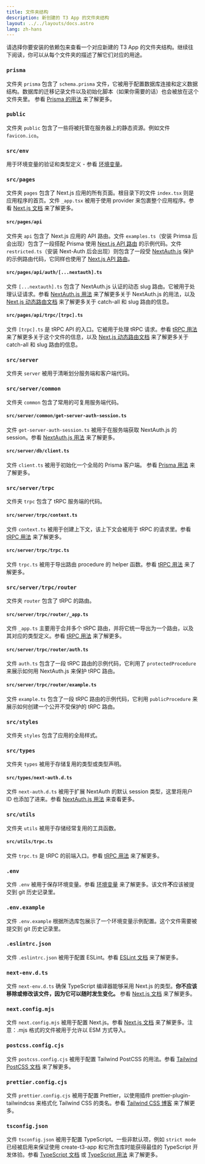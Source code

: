 ```yaml
---
title: 文件夹结构
description: 新创建的 T3 App 的文件夹结构
layout: ../../layouts/docs.astro
lang: zh-hans
---
```



请选择你要安装的依赖包来查看一个对应新建的 T3 App 的文件夹结构。继续往下阅读，你可以从每个文件夹的描述了解它们对应的用途。

<Form />

<Diagram />

<div data-components="prisma">

### `prisma`

文件夹 `prisma` 包含了 `schema.prisma` 文件，它被用于配置数据库连接和定义数据结构。数据库的迁移记录文件以及初始化脚本（如果你需要的话）也会被放在这个文件夹里。 参看 [Prisma 的用法](/zh-hans/usage/prisma) 来了解更多。

</div>
<div>

### `public`

文件夹 `public` 包含了一些将被托管在服务器上的静态资源。例如文件 `favicon.ico`。

</div>
<div>

### `src/env`

用于环境变量的验证和类型定义 - 参看 [环境变量](/zh-hans/usage/env-variables)。

</div>
<div>

### `src/pages`

文件夹 `pages` 包含了 Next.js 应用的所有页面。根目录下的文件 `index.tsx` 则是应用程序的首页。文件 `_app.tsx` 被用于使用 provider 来包裹整个应用程序。参看 [Next.js 文档](https://nextjs.org/docs/basic-features/pages) 来了解更多。

</div>
<div data-components="nextauth trpc">

#### `src/pages/api`

文件夹 `api` 包含了 Next.js 应用的 API 路由。文件 `examples.ts`（安装 Primsa 后会出现）包含了一段搭配 Prisma 使用 [Next.js API 路由](https://nextjs.org/docs/api-routes/introduction) 的示例代码。文件 `restricted.ts`（安装 Next-Auth 后会出现）则包含了一段受 [NextAuth.js](https://next-auth.js.org/) 保护的示例路由代码，它同样也使用了 [Next.js API 路由](https://nextjs.org/docs/api-routes/introduction)。

</div>
<div data-components="nextauth">

#### `src/pages/api/auth/[...nextauth].ts`

文件 `[...nextauth].ts` 包含了 NextAuth.js 认证的动态 slug 路由。它被用于处理认证请求。参看 [NextAuth.js 用法](/zh-hans/usage/next-auth) 来了解更多关于 NextAuth.js 的用法，以及 [Next.js 动态路由文档](https://nextjs.org/docs/routing/dynamic-routes) 来了解更多关于 catch-all 和 slug 路由的信息。

</div>
<div data-components="trpc">

#### `src/pages/api/trpc/[trpc].ts`

文件 `[trpc].ts` 是 tRPC API 的入口。它被用于处理 tRPC 请求。参看 [tRPC 用法](/zh-hans/usage/trpc#-pagesapitrpctrpcts) 来了解更多关于这个文件的信息，以及 [Next.js 动态路由文档](https://nextjs.org/docs/routing/dynamic-routes) 来了解更多关于 catch-all 和 slug 路由的信息。

</div>
<div data-components="trpc prisma">

### `src/server`

文件夹 `server` 被用于清晰划分服务端和客户端代码。

</div>
<div data-components="nextauth+trpc">

### `src/server/common`

文件夹 `common` 包含了常用的可复用服务端代码。

</div>
<div data-components="nextauth+trpc">

#### `src/server/common/get-server-auth-session.ts`

文件 `get-server-auth-session.ts` 被用于在服务端获取 NextAuth.js 的 session。参看 [NextAuth.js 用法](/zh-hans/usage/next-auth#搭配-trpc-的用法) 来了解更多。

</div>
<div data-components="prisma">

#### `src/server/db/client.ts`

文件 `client.ts` 被用于初始化一个全局的 Prisma 客户端。 参看 [Prisma 用法](/zh-hans/usage/prisma#prisma-客户端) 来了解更多。

</div>
<div data-components="trpc">

### `src/server/trpc`

文件夹 `trpc` 包含了 tRPC 服务端的代码。

</div>
<div data-components="trpc">

#### `src/server/trpc/context.ts`

文件 `context.ts` 被用于创建上下文，该上下文会被用于 tRPC 的请求里。参看 [tRPC 用法](/zh-hans/usage/trpc#-servertrpccontextts) 来了解更多。

</div>
<div data-components="trpc">

#### `src/server/trpc/trpc.ts`

文件 `trpc.ts` 被用于导出路由 procedure 的 helper 函数。参看 [tRPC 用法](/zh-hans/usage/trpc#-servertrpctrpcts) 来了解更多。

</div>
<div data-components="trpc">

### `src/server/trpc/router`

文件夹 `router` 包含了 tRPC 的路由。

</div>
<div data-components="trpc">

#### `src/server/trpc/router/_app.ts`

文件 `_app.ts` 主要用于合并多个 tRPC 路由，并将它统一导出为一个路由，以及其对应的类型定义。参看 [tRPC 用法](/zh-hans/usage/trpc#-servertrpcrouterts) 来了解更多。

</div>
<div data-components="nextauth+trpc">

#### `src/server/trpc/router/auth.ts`

文件 `auth.ts` 包含了一段 tRPC 路由的示例代码，它利用了 `protectedProcedure` 来展示如何用 NextAuth.js 来保护 tRPC 路由。

</div>
<div data-components="trpc">

#### `src/server/trpc/router/example.ts`

文件 `example.ts` 包含了一段 tRPC 路由的示例代码，它利用 `publicProcedure` 来展示如何创建一个公开不受保护的 tRPC 路由。

</div>
<div>

### `src/styles`

文件夹 `styles` 包含了应用的全局样式。

</div>
<div data-components="nextauth">

### `src/types`

文件夹 `types` 被用于存储复用的类型或类型声明。

</div>
<div data-components="nextauth">

#### `src/types/next-auth.d.ts`

文件 `next-auth.d.ts` 被用于扩展 NextAuth 的默认 session 类型，这里将用户 ID 也添加了进来。参看 [NextAuth.js 用法](/zh-hans/usage/next-auth#在-session-中添加-userid) 来查看更多。

</div>
<div data-components="trpc">

### `src/utils`

文件夹 `utils` 被用于存储经常复用的工具函数。

</div>
<div data-components="trpc">

#### `src/utils/trpc.ts`

文件 `trpc.ts` 是 tRPC 的前端入口。参看 [tRPC 用法](/zh-hans/usage/trpc#-utilstrpcts) 来了解更多。

</div>
<div>

### `.env`

文件 `.env` 被用于保存环境变量。参看 [环境变量](/zh-hans/usage/env-variables) 来了解更多。该文件**不**应该被提交到 git 历史记录里。

</div>
<div>

### `.env.example`

文件 `.env.example` 根据所选库包展示了一个环境变量示例配置。这个文件需要被提交到 git 历史记录里。

</div>
<div>

### `.eslintrc.json`

文件 `.eslintrc.json` 被用于配置 ESLint。参看 [ESLint 文档](https://eslint.org/docs/latest/user-guide/configuring/configuration-files) 来了解更多。

</div>
<div>

### `next-env.d.ts`

文件 `next-env.d.ts` 确保 TypeScript 编译器能够采用 Next.js 的类型。**你不应该移除或修改该文件，因为它可以随时发生变化。** 参看 [Next.js 文档](https://nextjs.org/docs/basic-features/typescript#existing-projects) 来了解更多。

</div>
<div>

### `next.config.mjs`

文件 `next.config.mjs` 被用于配置 Next.js。参看 [Next.js 文档](https://nextjs.org/docs/api-reference/next.config.js/introduction) 来了解更多。注意：.mjs 格式的文件被用于允许以 ESM 方式导入。

</div>
<div data-components="tailwind">

### `postcss.config.cjs`

文件 `postcss.config.cjs` 被用于配置 Tailwind PostCSS 的用法。参看 [Tailwind PostCSS 文档](https://tailwindcss.com/docs/installation/using-postcss) 来了解更多。

</div>
<div data-components="tailwind">

### `prettier.config.cjs`

文件 `prettier.config.cjs` 被用于配置 Prettier，以使用插件 prettier-plugin-tailwindcss 来格式化 Tailwind CSS 的类名。参看 [Tailwind CSS 博客](https://tailwindcss.com/blog/automatic-class-sorting-with-prettier) 来了解更多。

</div>
<div>

### `tsconfig.json`

文件 `tsconfig.json` 被用于配置 TypeScript。一些非默认项，例如 `strict mode` 已经被启用来保证使用 create-t3-app 和它所含库时能获得最佳的 TypeScript 开发体验。参看 [TypeScript 文档](https://www.typescriptlang.org/docs/handbook/tsconfig-json.html) 或 [TypeScript 用法](/zh-hans/usage/typescript) 来了解更多。

</div>
